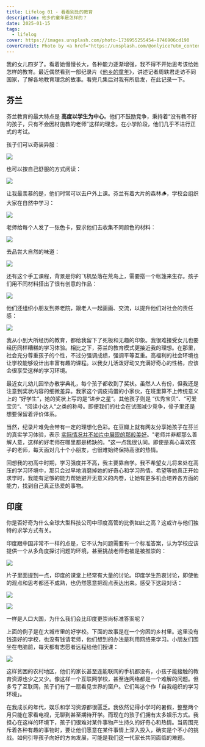 ```yaml
---
title: Lifelog 01 - 看看别处的教育
description: 他乡的童年是怎样的？
date: 2025-01-15
tags:
  - lifelog
cover: https://images.unsplash.com/photo-1736955255454-8746906cd190
coverCredit: Photo by <a href="https://unsplash.com/@onlyice?utm_content=creditCopyText&utm_medium=referral&utm_source=unsplash">Zhiheng Lin</a> on <a href="https://unsplash.com/photos/cxsiit2Mc2Y?utm_content=creditCopyText&utm_medium=referral&utm_source=unsplash">Unsplash</a>
---
```


我的女儿四岁了。看着她慢慢长大，各种能力逐渐增强，我不得不开始思考该给她怎样的教育。最近偶然看到一部纪录片《[他乡的童年](https://movie.douban.com/subject/34807388/)》，讲述记者周轶君走访不同国家，了解各地教育理念的故事。看完几集后对我有所启发，在此记录一下。

## 芬兰

芬兰教育的最大特点是 **高度以学生为中心**。他们不鼓励竞争，秉持着“没有教不好的孩子，只有不会因材施教的老师”这样的理念。在小学阶段，他们几乎不进行正式的考试。

孩子们可以奇装异服：

![](../../../assets/images/2024/finland-1.jpg)

也可以按自己舒服的方式阅读：

![](../../../assets/images/2024/finland-2.jpg)

让我最羡慕的是，他们时常可以去户外上课。芬兰有着大片的森林🪵，学校会组织大家在自然中学习：

![](../../../assets/images/2024/finland-4.jpg)

老师给每个人发了一张色卡，要求他们去收集不同颜色的材料：

![](../../../assets/images/2024/finland-6.jpg)

去品尝大自然的味道：

![](../../../assets/images/2024/finland-7.jpg)

还有这个手工课程，背景是你的飞机坠落在荒岛上，需要搭一个帐篷来生存。孩子们用不同材料搭出了很有创意的作品：

![](../../../assets/images/2024/finland-9.jpg)

他们还组织小朋友到养老院，跟老人一起画画、交流，以提升他们对社会的责任感：

![](../../../assets/images/2024/finland-11.jpg)

我从小到大所经历的教育，都给我留下了死板和无趣的印象。我很难接受女儿也要经历同样糟糕的学习体验。相比之下，芬兰的教育模式更接近我的理想。在那里，社会充分尊重孩子的个性，不过分强调成绩，强调平等互重。高福利的社会环境也让学校能够设计出丰富有趣的课程。以我女儿活泼好动又充满好奇心的性格，应该会很享受这样的学习环境。

最近女儿幼儿园举办散学典礼，每个孩子都收到了奖状。虽然人人有份，但我还是注意到奖状内容的细微差异。我家这个调皮捣蛋的小家伙，在班里算不上传统意义上的 “好学生“，她的奖状上写的是“进步之星“。其他孩子则是 “优秀宝贝“、“可爱宝贝“、“阅读小达人“之类的称号。即便我们的社会在试图减少竞争，骨子里还是想要保留着评价体系。

当然，纪录片难免会带有一定的理想化色彩。在豆瓣上就有网友分享她孩子在芬兰的真实学习体验，表示 [实际情况并不如片中展现的那般美好](https://movie.douban.com/subject/34807388/discussion/637448629/)。"老师并非都那么善解人意，这样的好老师在哪里都是稀缺的。"这一点我很认同。即使是真心喜欢孩子的老师，每天面对几十个小朋友，也很难始终保持高涨的热情。

回想我的初高中时期，学习强度并不高，我主要靠自学。我不希望女儿将来处在高压的学习环境中，那只会过早地消磨掉她的好奇心和学习热情。希望等她真正开始求学时，我能有足够的能力帮她避开无意义的内卷，让她有更多机会培养各方面的能力，找到自己真正热爱的事物。

## 印度

你是否好奇为什么全球大型科技公司中印度高管的比例如此之高？这或许与他们独特的求学方式有关。

印度跟中国非常不一样的点是，它不认为问题需要有一个标准答案，认为学校应该提供一个从多角度探讨问题的环境，甚至挑战老师也被是被推崇的：

![](../../../assets/images/2025/indie-1.png)

片子里面提到一点，印度的课堂上经常有大量的讨论。印度学生热衷讨论，即使他的观点和思考都还不成熟，也仍然愿意把观点表达出来。感受下这段对话：

![](../../../assets/images/2025/indie-2.png)

![](../../../assets/images/2025/indie-3.png)

一样是人口大国，为什么我们会比印度更崇尚标准答案呢？

上面的例子是在大城市里的好学校。下面的故事是在一个穷困的乡村里。这里没有钱造好的学校，也没有钱请老师，他们想到的办法是利用网络来学习。小朋友们围坐在电脑前，每天都有志愿者远程给他们授课：

![](../../../assets/images/2025/indie-4.jpg)

这样贫困的农村地区，他们的家长甚至连能联网的手机都没有，小孩子能接触的教育资源也少之又少。像这样一个互联网学校，甚至连网络都是一个难解的问题。但多亏了互联网，孩子们有了一扇看见世界的窗户。它们叫这个作「自我组织的学习环境」。

在我成长的年代，娱乐和学习资源都很匮乏。我依然记得小学时的暑假，整整两个月只能在家看电视，无聊到甚至期待开学。而现在的孩子们拥有太多娱乐方式。我担心在这样的环境下，孩子们很难对某件事物产生持久的好奇心和热情。当周围充斥着各种有趣的事物时，要让他们愿意在某件事情上深入投入，确实是个不小的挑战。如何引导孩子向好的方向发展，可能是我们这一代家长共同面临的难题。
